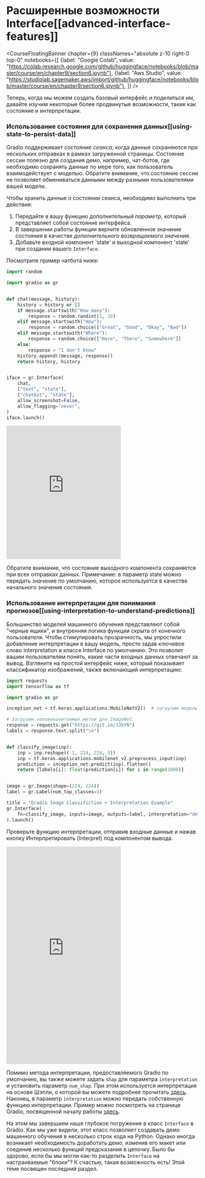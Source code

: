 # Расширенные возможности Interface[[advanced-interface-features]]

<CourseFloatingBanner chapter={9}
  classNames="absolute z-10 right-0 top-0"
  notebooks={[
    {label: "Google Colab", value: "https://colab.research.google.com/github/huggingface/notebooks/blob/master/course/en/chapter9/section6.ipynb"},
    {label: "Aws Studio", value: "https://studiolab.sagemaker.aws/import/github/huggingface/notebooks/blob/master/course/en/chapter9/section6.ipynb"},
]} />

Теперь, когда мы можем создать базовый интерфейс и поделиться им, давайте изучим некоторые более продвинутые возможности, такие как состояние и интерпретации.

### Использование состояния для сохранения данных[[using-state-to-persist-data]]

Gradio поддерживает *состояние сеанса*, когда данные сохраняются при нескольких отправках в рамках
загруженной страницы. Состояние сессии полезно для создания демо, например, чат-ботов, где необходимо
сохранять данные по мере того, как пользователь взаимодействует с моделью. Обратите внимание, что состояние сессии не позволяет обмениваться данными между разными пользователями вашей модели.

Чтобы хранить данные о состоянии сеанса, необходимо выполнить три действия:

1. Передайте в вашу функцию *дополнительный параметр*, который представляет собой состояние интерфейса.
2. В завершении работы функции верните обновленное значение состояния в качестве *дополнительного возвращаемого значения*.
3. Добавьте входной компонент 'state' и выходной компонент 'state' при создании вашего `Interface`.

Посмотрите пример чатбота ниже:

```py
import random

import gradio as gr


def chat(message, history):
    history = history or []
    if message.startswith("How many"):
        response = random.randint(1, 10)
    elif message.startswith("How"):
        response = random.choice(["Great", "Good", "Okay", "Bad"])
    elif message.startswith("Where"):
        response = random.choice(["Here", "There", "Somewhere"])
    else:
        response = "I don't know"
    history.append((message, response))
    return history, history


iface = gr.Interface(
    chat,
    ["text", "state"],
    ["chatbot", "state"],
    allow_screenshot=False,
    allow_flagging="never",
)
iface.launch()
```

<iframe src="https://course-demos-Chatbot-Demo.hf.space" frameBorder="0" height="350" title="Gradio app" class="container p-0 flex-grow space-iframe" allow="accelerometer; ambient-light-sensor; autoplay; battery; camera; document-domain; encrypted-media; fullscreen; geolocation; gyroscope; layout-animations; legacy-image-formats; magnetometer; microphone; midi; oversized-images; payment; picture-in-picture; publickey-credentials-get; sync-xhr; usb; vr ; wake-lock; xr-spatial-tracking" sandbox="allow-forms allow-modals allow-popups allow-popups-to-escape-sandbox allow-same-origin allow-scripts allow-downloads"></iframe>

Обратите внимание, что состояние выходного компонента сохраняется при всех отправках данных.
Примечание: в параметр state можно передать значение по умолчанию,
которое используется в качестве начального значения состояния.

### Использование интерпретации для понимания прогнозов[[using-interpretation-to-understand-predictions]]

Большинство моделей машинного обучения представляют собой "черные ящики", и внутренняя логика функции скрыта от конечного пользователя. Чтобы стимулировать прозрачность, мы упростили добавление интерпретации в вашу модель, просто задав ключевое слово interpretation в классе Interface по умолчанию. Это позволит вашим пользователям понять, какие части входных данных отвечают за вывод. Взгляните на простой интерфейс ниже, который показывает классификатор изображений, также включающий интерпретацию:

```py
import requests
import tensorflow as tf

import gradio as gr

inception_net = tf.keras.applications.MobileNetV2()  # загрузим модель

# Загрузим человекочитаемые метки для ImageNet.
response = requests.get("https://git.io/JJkYN")
labels = response.text.split("\n")


def classify_image(inp):
    inp = inp.reshape((-1, 224, 224, 3))
    inp = tf.keras.applications.mobilenet_v2.preprocess_input(inp)
    prediction = inception_net.predict(inp).flatten()
    return {labels[i]: float(prediction[i]) for i in range(1000)}


image = gr.Image(shape=(224, 224))
label = gr.Label(num_top_classes=3)

title = "Gradio Image Classifiction + Interpretation Example"
gr.Interface(
    fn=classify_image, inputs=image, outputs=label, interpretation="default", title=title
).launch()
```

Проверьте функцию интерпретации, отправив входные данные и нажав кнопку Интерпретировать (Interpret) под компонентом вывода.

<iframe src="https://course-demos-gradio-image-interpretation.hf.space" frameBorder="0" height="570" title="Gradio app" class="container p-0 flex-grow space-iframe" allow="accelerometer; ambient-light-sensor; autoplay; battery; camera; document-domain; encrypted-media; fullscreen; geolocation; gyroscope; layout-animations; legacy-image-formats; magnetometer; microphone; midi; oversized-images; payment; picture-in-picture; publickey-credentials-get; sync-xhr; usb; vr ; wake-lock; xr-spatial-tracking" sandbox="allow-forms allow-modals allow-popups allow-popups-to-escape-sandbox allow-same-origin allow-scripts allow-downloads"></iframe>

Помимо метода интерпретации, предоставляемого Gradio по умолчанию, вы также можете задать `shap` для параметра `interpretation` и установить параметр `num_shap`. При этом используется интерпретация на основе Шэпли, о которой вы можете подробнее прочитать [здесь](https://christophm.github.io/interpretable-ml-book/shap.html). Наконец, в параметр `interpretation` можно передать собственную функцию интерпретации. Пример можно посмотреть на странице Gradio, посвященной началу работы [здесь](https://gradio.app/getting_started/).

На этом мы завершаем наше глубокое погружение в класс `Interface` в Gradio. Как мы уже видели, этот класс позволяет создавать демо машинного обучения в несколько строк кода на Python. Однако иногда возникает необходимость доработать демо, изменив его макет или соединив несколько функций предсказания в цепочку. Было бы здорово, если бы мы могли как-то разделить `Interface` на настраиваемые "блоки"? К счастью, такая возможность есть! Этой теме посвящен последний раздел.